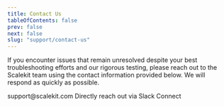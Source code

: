 ```yaml
---
title: Contact Us
tableOfContents: false
prev: false
next: false
slug: "support/contact-us"
---
```



If you encounter issues that remain unresolved despite your best troubleshooting efforts and our rigorous testing, please reach out to the Scalekit team using the contact information provided below. We will respond as quickly as possible.

<CardGrid>
  <Card title="Email" icon="open-book">
    support@scalekit.com
  </Card>
  <Card title="Slack Connect" icon="information">
    Directly reach out via Slack Connect
  </Card>
</CardGrid>
